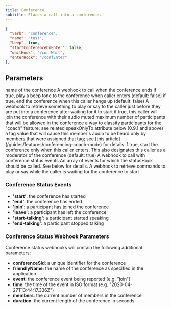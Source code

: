 ```yaml
---
title: Conference
subtitle: Places a call into a conference.
---
```


```json
{
  "verb": "conference",
  "name": "test",
  "beep": true,
  "startConferenceOnEnter": false,
  "waitHook": "/confWait",
  "enterHook": "/confEnter"   
},
```
## Parameters

<ParamField path="name" type="string" required={true}>
  name of the conference
</ParamField>

<ParamField path="actionHook" type="string" required={false}>
  A webhook to call when the conference ends
</ParamField>

<ParamField path="beep" type="boolean" required={false}>
  if true, play a beep tone to the conference when caller enters (default: false)
</ParamField>

<ParamField path="endConferenceOnExit" type="boolean" required={false}>
  if true, end the conference when this caller hangs up (default: false)
</ParamField>

<ParamField path="enterHook" type="string" required={false}>
  A webhook to retrieve something to play or say to the caller just before they are put into a conference after waiting for it to start
</ParamField>

<ParamField path="joinMuted" type="boolean" required={false}>
  if true, this caller will join the conference with their audio muted
</ParamField>

<ParamField path="maxParticipants" type="number" required={false}>
  maximum number of participants that will be allowed in the conference
</ParamField>

<ParamField path="memberTag" type="string" required={false}>
  a way to classify participants for the "coach" feature; see related speakOnlyTo attribute below (0.9.1 and above)
</ParamField>

<ParamField path="speakOnlyTo" type="string" required={false}>
  a tag value that will cause this member's audio to be heard only by members that were assigned that tag; see [this article](/guides/features/conferencing-coach-mode) for details
</ParamField>

<ParamField path="startConferenceOnEnter" type="boolean" required={false}>
  if true, start the conference only when this caller enters. This also designates this caller as a moderator of the conference (default: true)
</ParamField>

<ParamField path="statusHook" type="string" required={false}>
  A webhook to call with conference status events
</ParamField>

<ParamField path="statusEvents" type="array" required={false}>
  An array of events for which the statusHook should be called. See below for details.
</ParamField>

<ParamField path="waitHook" type="string" required={false}>
  A webhook to retrieve commands to play or say while the caller is waiting for the conference to start
</ParamField>

### Conference Status Events

- **'start'**: the conference has started  
- **'end'**: the conference has ended  
- **'join'**: a participant has joined the conference  
- **'leave'**: a participant has left the conference  
- **'start-talking'**: a participant started speaking  
- **'end-talking'**: a participant stopped talking  

### Conference Status Webhook Parameters

Conference status webhooks will contain the following additional parameters:

- **conferenceSid**: a unique identifier for the conference  
- **friendlyName**: the name of the conference as specified in the application  
- **event**: the conference event being reported (e.g. "join")  
- **time**: the time of the event in ISO format (e.g. "2020-04-27T13:44:17.336Z")  
- **members**: the current number of members in the conference  
- **duration**: the current length of the conference in seconds 